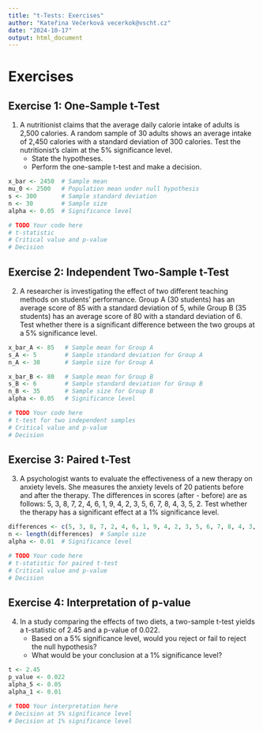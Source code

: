 ```yaml
---
title: "t-Tests: Exercises"
author: "Kateřina Večerková vecerkok@vscht.cz"
date: "2024-10-17"
output: html_document
---
```


# Exercises

## **Exercise 1: One-Sample t-Test**
1. A nutritionist claims that the average daily calorie intake of adults is 2,500 calories. A random sample of 30 adults shows an average intake of 2,450 calories with a standard deviation of 300 calories. Test the nutritionist's claim at the 5% significance level.
    - State the hypotheses.
    - Perform the one-sample t-test and make a decision.

```r
x_bar <- 2450  # Sample mean
mu_0 <- 2500   # Population mean under null hypothesis
s <- 300       # Sample standard deviation
n <- 30        # Sample size
alpha <- 0.05  # Significance level

# TODO Your code here
# t-statistic
# Critical value and p-value
# Decision
```

## **Exercise 2: Independent Two-Sample t-Test**
2. A researcher is investigating the effect of two different teaching methods on students' performance. Group A (30 students) has an average score of 85 with a standard deviation of 5, while Group B (35 students) has an average score of 80 with a standard deviation of 6. Test whether there is a significant difference between the two groups at a 5% significance level.

```r
x_bar_A <- 85   # Sample mean for Group A
s_A <- 5        # Sample standard deviation for Group A
n_A <- 30       # Sample size for Group A

x_bar_B <- 80   # Sample mean for Group B
s_B <- 6        # Sample standard deviation for Group B
n_B <- 35       # Sample size for Group B
alpha <- 0.05   # Significance level

# TODO Your code here
# t-test for two independent samples
# Critical value and p-value
# Decision
```

## **Exercise 3: Paired t-Test**
3. A psychologist wants to evaluate the effectiveness of a new therapy on anxiety levels. She measures the anxiety levels of 20 patients before and after the therapy. The differences in scores (after - before) are as follows: 5, 3, 8, 7, 2, 4, 6, 1, 9, 4, 2, 3, 5, 6, 7, 8, 4, 3, 5, 2. Test whether the therapy has a significant effect at a 1% significance level.

```r
differences <- c(5, 3, 8, 7, 2, 4, 6, 1, 9, 4, 2, 3, 5, 6, 7, 8, 4, 3, 5, 2)
n <- length(differences)  # Sample size
alpha <- 0.01  # Significance level

# TODO Your code here
# t-statistic for paired t-test
# Critical value and p-value
# Decision
```

## **Exercise 4: Interpretation of p-value**
4. In a study comparing the effects of two diets, a two-sample t-test yields a t-statistic of 2.45 and a p-value of 0.022. 
    - Based on a 5% significance level, would you reject or fail to reject the null hypothesis?
    - What would be your conclusion at a 1% significance level?

```r
t <- 2.45
p_value <- 0.022
alpha_5 <- 0.05
alpha_1 <- 0.01

# TODO Your interpretation here
# Decision at 5% significance level
# Decision at 1% significance level
```
